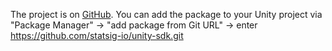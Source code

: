 The project is on [GitHub](https://github.com/statsig-io/unity-sdk). You can add the package to your Unity project via "Package Manager" -> "add package from Git URL" -> enter https://github.com/statsig-io/unity-sdk.git
